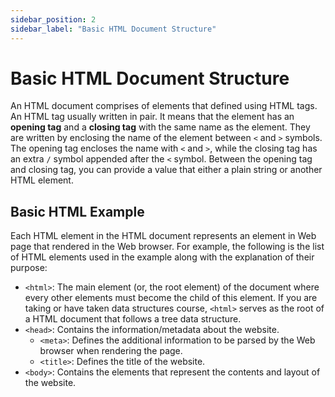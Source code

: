 ```yaml
---
sidebar_position: 2
sidebar_label: "Basic HTML Document Structure"
---
```



# Basic HTML Document Structure

An HTML document comprises of elements that defined using HTML tags. An HTML
tag usually written in pair. It means that the element has an **opening tag**
and a **closing tag** with the same name as the element. They are written by
enclosing the name of the element between `<` and `>` symbols. The opening tag
encloses the name with `<` and `>`, while the closing tag has an extra `/`
symbol appended after the `<` symbol. Between the opening tag and closing tag,
you can provide a value that either a plain string or another HTML element.

## Basic HTML Example

<CodeEditor defaultValue={baseExample} />

Each HTML element in the HTML document represents an element in Web page that
rendered in the Web browser. For example, the following is the list of HTML
elements used in the example along with the explanation of their purpose:

-  `<html>`: The main element (or, the root element) of the document where
   every other elements must become the child of this element. If you are
   taking or have taken data structures course, `<html>` serves as the root
   of a HTML document that follows a tree data structure.
-  `<head>`: Contains the information/metadata about the website.
   -  `<meta>`: Defines the additional information to be parsed by the Web
      browser when rendering the page.
   - `<title>`: Defines the title of the website.
-  `<body>`: Contains the elements that represent the contents and layout
   of the website.
